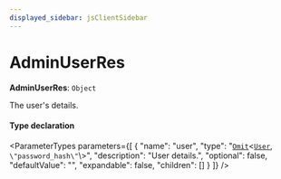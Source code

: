 ```yaml
---
displayed_sidebar: jsClientSidebar
---
```



# AdminUserRes

 **AdminUserRes**: `Object`

The user's details.

#### Type declaration

<ParameterTypes parameters={[
  {
    "name": "user",
    "type": "[`Omit`](internal.Omit.mdx)<[`User`](../classes/internal.User.mdx), ``\"password_hash\"``\\>",
    "description": "User details.",
    "optional": false,
    "defaultValue": "",
    "expandable": false,
    "children": []
  }
]} />
